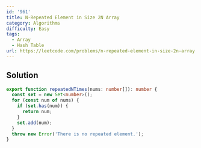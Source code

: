 ```yaml
---
id: '961'
title: N-Repeated Element in Size 2N Array
category: Algorithms
difficulty: Easy
tags:
  - Array
  - Hash Table
url: https://leetcode.com/problems/n-repeated-element-in-size-2n-array
---
```


## Solution

```typescript showLineNumbers
export function repeatedNTimes(nums: number[]): number {
  const set = new Set<number>();
  for (const num of nums) {
    if (set.has(num)) {
      return num;
    }
    set.add(num);
  }
  throw new Error('There is no repeated element.');
}
```
